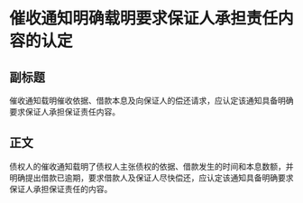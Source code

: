 # 催收通知明确载明要求保证人承担责任内容的认定
## 副标题
催收通知载明催收依据、借款本息及向保证人的偿还请求，应认定该通知具备明确要求保证人承担保证责任内容。
## 正文
债权人的催收通知载明了债权人主张债权的依据、借款发生的时间和本息数额，并明确提出借款已逾期，要求借款人及保证人尽快偿还，应认定该通知具备明确要求保证人承担保证责任的内容。